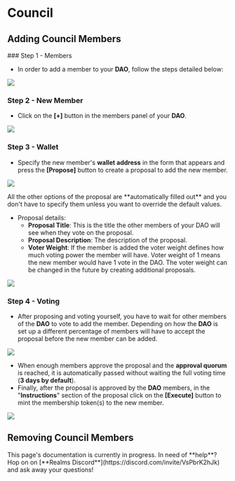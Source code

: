 
# Council

## Adding Council Members

<Steps>
### Step 1 - Members

- In order to add a member to your **DAO**, follow the steps detailed below:

![](..\source\council\council1.png)

### Step 2 - New Member

- Click on the **[+]** button in the members panel of your **DAO**.

![](..\source\council\council2.png)

### Step 3 - Wallet

- Specify the new member's **wallet address** in the form that appears and press the **\[Propose]** button to create a proposal to add the new member.

![](..\source\council\council3.png)

<Callout type="info" emoji="ℹ️">
All the other options of the proposal are **automatically filled out** and you don't have to specify them unless you want to override the default values.
</Callout>

- Proposal details:
    - **Proposal Title**: This is the title the other members of your DAO will see when they vote on the proposal.
    - **Proposal Description**: The description of the proposal.
    - **Voter Weight**: If the member is added the voter weight defines how much voting power the member will have. Voter weight of 1 means the new member would have 1 vote in the DAO. The voter weight can be changed in the future by creating additional proposals.

![](..\source\council\council4.png)

### Step 4 - Voting

- After proposing and voting yourself, you have to wait for other members of the **DAO** to vote to add the member. Depending on how the **DAO** is set up a different percentage of members will have to accept the proposal before the new member can be added.

![](..\source\council\council5.png)

- When enough members approve the proposal and the **approval quorum** is reached, it is automatically passed without waiting the full voting time (**3 days by default**).
- Finally, after the proposal is approved by the **DAO** members, in the "**Instructions**" section of the proposal click on the **\[Execute]** button to mint the membership token(s) to the new member.

![](..\source\council\council6.png)
</Steps>

## Removing Council Members

<Callout type="warning" emoji="⚠️">
This page's documentation is currently in progress.
</Callout>

<Callout type="default" emoji="👉">
In need of **help**? Hop on on [**Realms Discord**](https://discord.com/invite/VsPbrK2hJk) and ask away your questions!
</Callout>